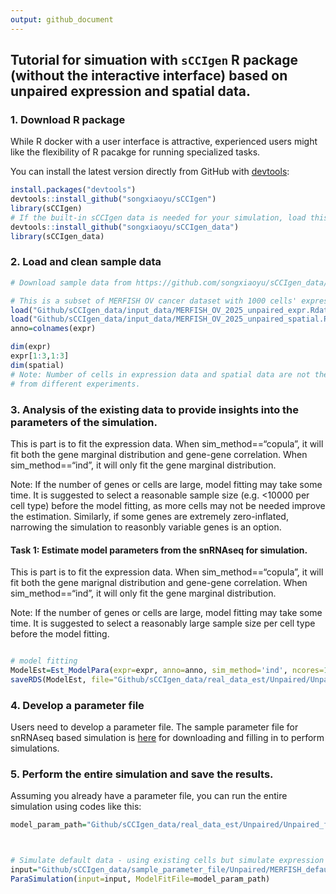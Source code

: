 ```yaml
---
output: github_document
---
```


## Tutorial for simuation with `sCCIgen` R package (without the interactive interface) based on unpaired expression and spatial data. 


### 1. Download R package 
While R docker with a user interface is attractive, experienced users might like the flexibility of R pacakge for running specialized tasks. 

You can install the latest version directly from GitHub with [devtools](https://github.com/hadley/devtools):

```R
install.packages("devtools")
devtools::install_github("songxiaoyu/sCCIgen")
library(sCCIgen)
# If the built-in sCCIgen data is needed for your simulation, load this package as well.
devtools::install_github("songxiaoyu/sCCIgen_data")
library(sCCIgen_data)
````


### 2. Load and clean sample data 

```R
# Download sample data from https://github.com/songxiaoyu/sCCIgen_data/tree/main/input_data. 

# This is a subset of MERFISH OV cancer dataset with 1000 cells' expression and 500 cells spatial map. 
load("Github/sCCIgen_data/input_data/MERFISH_OV_2025_unpaired_expr.Rdata")
load("Github/sCCIgen_data/input_data/MERFISH_OV_2025_unpaired_spatial.Rdata")
anno=colnames(expr)

dim(expr)
expr[1:3,1:3]
dim(spatial)
# Note: Number of cells in expression data and spatial data are not the same, as they are used to mimic data 
# from different experiments. 
````



### 3. Analysis of the existing data to provide insights into the parameters of the simulation.


This is part is to fit the expression data. When sim_method=="copula", it will fit both the gene marginal distribution and gene-gene correlation. When sim_method=="ind", it will only fit the gene marginal distribution. 

Note: If the number of genes or cells are large, model fitting may take some time. It is suggested to select a reasonable sample size (e.g. <10000 per cell type) before the model fitting, as more cells may not be needed improve the estimation. Similarly, if some genes are extremely zero-inflated, narrowing the simulation to reasonbly variable genes is an option. 

#### Task 1: Estimate model parameters from the snRNAseq for simulation.

This is part is to fit the expression data. When sim_method=="copula", it will fit both the gene marignal distribution and gene-gene correlation. When sim_method=="ind", it will only fit the gene marginal distribution. 

Note: If the number of genes or cells are large, model fitting may take some time. It is suggested to select a reasonably large sample size per cell type before the model fitting. 

```R

# model fitting 
ModelEst=Est_ModelPara(expr=expr, anno=anno, sim_method='ind', ncores=10)
saveRDS(ModelEst, file="Github/sCCIgen_data/real_data_est/Unpaired/Unpaired_fit_wo_cor.RDS")

````


### 4. Develop a parameter file

Users need to develop a parameter file. The sample parameter file for snRNAseq based simulation is [here](https://github.com/songxiaoyu/sCCIgen_data/tree/main/sample_parameter_file/Unpaired) for downloading and filling in to perform simulations. 
 

### 5. Perform the entire simulation and save the results. 
Assuming you already have a parameter file, you can run the entire simulation using codes like this:

```R
model_param_path="Github/sCCIgen_data/real_data_est/Unpaired/Unpaired_fit_wo_cor.RDS"



# Simulate default data - using existing cells but simulate expression with ground truth
input="Github/sCCIgen_data/sample_parameter_file/Unpaired/MERFISH_default.tsv"
ParaSimulation(input=input, ModelFitFile=model_param_path)


````
